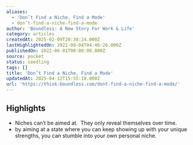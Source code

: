 ```yaml
---
aliases:
  - 'Don’t Find a Niche, Find a Mode'
  - don’t-find-a-niche-find-a-mode
author: 'Boundless: A New Story For Work & Life'
category: articles
createdAt: 2025-02-09T20:38:24.000Z
lastHighlightedOn: 2022-09-04T04:46:26.000Z
publishedOn: 2022-06-01T00:00:00.000Z
source: pocket
status: seedling
tags: []
title: 'Don’t Find a Niche, Find a Mode'
updatedAt: 2025-04-12T15:55:18.000Z
url: 'https://think-boundless.com/dont-find-a-niche-find-a-mode/'
---
```

## Highlights

- Niches can’t be aimed at.  They only reveal themselves over time.
- by aiming at a state where you can keep showing up with your unique strengths, you can stumble into your own personal niche.
